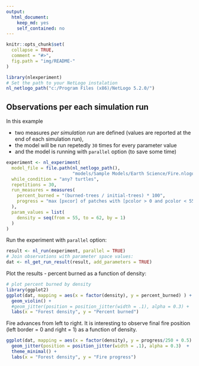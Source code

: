 ```yaml
---
output: 
  html_document: 
    keep_md: yes
    self_contained: no
---
```


```r
knitr::opts_chunk$set(
  collapse = TRUE,
  comment = "#>",
  fig.path = "img/README-"
)
```


```r
library(nlexperiment)
# Set the path to your NetLogo instalation
nl_netlogo_path("c:/Program Files (x86)/NetLogo 5.2.0/") 
```


## Observations per each simulation run
In this example

* two measures _per simulation run_ are defined (values are reported at the end 
of each simulation run),
* the model will be run repetedly `30` times for every parameter value
* and the model is running with `parallel` option (to save some time)

```r
experiment <- nl_experiment(
  model_file = file.path(nl_netlogo_path(), 
                         "models/Sample Models/Earth Science/Fire.nlogo"), 
  while_condition = "any? turtles",
  repetitions = 30,
  run_measures = measures(
    percent_burned = "(burned-trees / initial-trees) * 100",
    progress = "max [pxcor] of patches with [pcolor > 0 and pcolor < 55]"
  ),
  param_values = list(
    density = seq(from = 55, to = 62, by = 1)
  )
)
```

Run the experiment with `parallel` option:

```r
result <- nl_run(experiment, parallel = TRUE)
# Join observations with parameter space values:
dat <- nl_get_run_result(result, add_parameters = TRUE)
```

Plot the results - percent burned as a function of density:
```r
# plot percent burned by density
library(ggplot2)
ggplot(dat, mapping = aes(x = factor(density), y = percent_burned) ) + 
  geom_violin() +
  #geom_jitter(position = position_jitter(width = .1), alpha = 0.3) +
  labs(x = "Forest density", y = "Percent burned")
```

Fire advances from left to right. It is interesting to observe
final fire position (left border = 0 and right = 1) as a function of density.
```r
ggplot(dat, mapping = aes(x = factor(density), y = progress/250 + 0.5) ) + 
  geom_jitter(position = position_jitter(width = .1), alpha = 0.3)  +
  theme_minimal() +
  labs(x = "Forest density", y = "Fire progress")
```

